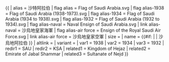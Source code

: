 {{ {{{1<noinclude>|country showdata</noinclude>}}}
| alias = 沙特阿拉伯
| flag alias = Flag of Saudi Arabia.svg
| flag alias-1938 = Flag of Saudi Arabia (1938-1973).svg
| flag alias-1934 = Flag of Saudi Arabia (1934 to 1938).svg
| flag alias-1932 = Flag of Saudi Arabia (1932 to 1934).svg
| flag alias-naval = Naval Ensign of Saudi Arabia.svg
| link alias-naval = 沙烏地皇家海軍
| flag alias-air force = Ensign of the Royal Saudi Air Force.svg
| link alias-air force = 沙烏地皇家空軍
| size = {{{size|}}}
| name = {{#if: {{{name|}}} | {{{name|}}} | 沙烏地阿拉伯 }}
| altlink = {{{altlink|}}}
| variant = {{{variant|}}}
<noinclude>
| var1 = 1938
| var2 = 1934
| var3 = 1932
| redir1 = SAU
| redir2 = KSA
| related1 = Kingdom of Hejaz
| related2 = Emirate of Jabal Shammar
| related3 = Sultanate of Nejd
</noinclude>
}}<noinclude>
</noinclude>